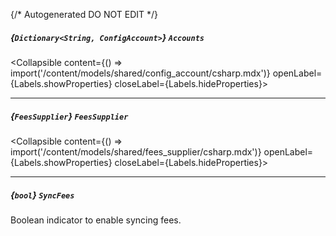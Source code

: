 {/* Autogenerated DO NOT EDIT  */}

##### *{`Dictionary<String, ConfigAccount>`}* `Accounts`
<Collapsible content={() => import('/content/models/shared/config_account/csharp.mdx')} openLabel={Labels.showProperties} closeLabel={Labels.hideProperties}>
</Collapsible>

---
##### *{`FeesSupplier`}* `FeesSupplier`
<Collapsible content={() => import('/content/models/shared/fees_supplier/csharp.mdx')} openLabel={Labels.showProperties} closeLabel={Labels.hideProperties}>
</Collapsible>

---
##### *{`bool`}* `SyncFees`
Boolean indicator to enable syncing fees.


